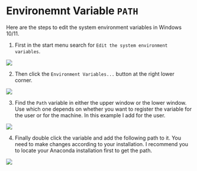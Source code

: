 # Environemnt Variable `PATH` {#sec-path}


Here are the steps to edit the system environment variables in Windows 10/11. 

1. First in the start menu search for `Edit the system environment variables`. 

![](assests/img/20220817235031.png){fig-align="center"}

2. Then click the `Environment Variables...` button at the right lower corner. 

![](assests/img/20220817235002.png){fig-align="center"} 

3. Find the `Path` variable in either the upper window or the lower window. Use which one depends on whether you want to register the variable for the user or for the machine. In this example I add for the user.

![](assests/img/20220819091713.png){fig-align="center"}

4. Finally double click the variable and add the following path to it. You need to make changes according to your installation. I recommend you to locate your Anaconda installation first to get the path.

![](assests/img/20220819091555.png){fig-align="center"}
